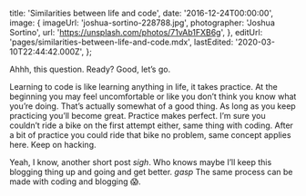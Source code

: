 
  title: 'Similarities between life and code',
  date: '2016-12-24T00:00:00',
  image: {
    imageUrl: 'joshua-sortino-228788.jpg',
    photographer: 'Joshua Sortino',
    url: 'https://unsplash.com/photos/71vAb1FXB6g',
  },
  editUrl: 'pages/similarities-between-life-and-code.mdx',
  lastEdited: '2020-03-10T22:44:42.000Z',
};

Ahhh, this question. Ready? Good, let’s go.

Learning to code is like learning anything in life, it takes practice. At the
beginning you may feel uncomfortable or like you don’t think you know what
you’re doing. That’s actually somewhat of a good thing. As long as you keep
practicing you’ll become great. Practice makes perfect. I’m sure you couldn’t
ride a bike on the first attempt either, same thing with coding. After a bit of
practice you could ride that bike no problem, same concept applies here. Keep on
hacking.

Yeah, I know, another short post _sigh_. Who knows maybe I’ll keep this blogging
thing up and going and get better. _gasp_ The same process can be made with
coding and blogging 😱.

